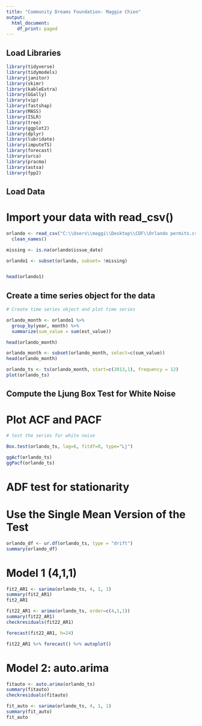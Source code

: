 ---
title: "Community Dreams Foundation- Maggie Chien"
output:
  html_document:
    df_print: paged
---


## Load Libraries 

```{r, warning=FALSE, message=FALSE}
library(tidyverse)
library(tidymodels)
library(janitor)
library(skimr)
library(kableExtra)
library(GGally)
library(vip)
library(fastshap)   
library(MASS)
library(ISLR)
library(tree)
library(ggplot2)
library(dplyr)
library(lubridate)
library(imputeTS)
library(forecast)
library(urca)
library(pracma)
library(astsa)
library(fpp2)

```


## Load Data

# Import your data with read_csv()

```{r}
orlando <- read_csv("C:\\Users\\maggi\\Desktop\\CDF\\Orlando permits.csv") %>%
  clean_names()

missing <- is.na(orlando$issue_date)

orlando1 <- subset(orlando, subset= !missing)


head(orlando1) 
```

## Create a time series object for the data

```{r,warning=FALSE}

# Create time series object and plot time series

orlando_month <- orlando1 %>%
  group_by(year, month) %>%
  summarize(sum_value = sum(est_value))

head(orlando_month)

orlando_month <- subset(orlando_month, select=c(sum_value))
head(orlando_month)

orlando_ts <- ts(orlando_month, start=c(2013,1), frequency = 12)
plot(orlando_ts)


```


## Compute the Ljung Box Test for White Noise

# Plot ACF and PACF 
```{r}

# test the series for white noise

Box.test(orlando_ts, lag=6, fitdf=0, type="Lj")

ggAcf(orlando_ts)
ggPacf(orlando_ts)

```

# ADF test for stationarity
# Use the Single Mean Version of the Test

```{r}

orlando_df <- ur.df(orlando_ts, type = "drift")
summary(orlando_df)

```


# Model 1 (4,1,1)
```{r}

fit2_AR1 <- sarima(orlando_ts, 4, 1, 1)
summary(fit2_AR1)
fit2_AR1

fit22_AR1 <- arima(orlando_ts, order=c(4,1,1))
summary(fit22_AR1)
checkresiduals(fit22_AR1)

forecast(fit22_AR1, h=24)

fit22_AR1 %>% forecast() %>% autoplot()

```


# Model 2: auto.arima

```{r}

fitauto <- auto.arima(orlando_ts)
summary(fitauto)
checkresiduals(fitauto)

fit_auto <- sarima(orlando_ts, 4, 1, 1)
summary(fit_auto)
fit_auto

```


